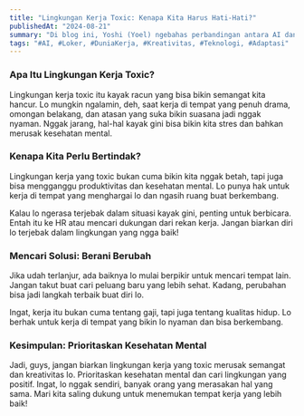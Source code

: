 ```yaml
---
title: "Lingkungan Kerja Toxic: Kenapa Kita Harus Hati-Hati?"
publishedAt: "2024-08-21"
summary: "Di blog ini, Yoshi (Yoel) ngebahas perbandingan antara AI dan pekerjaan tradisional (loker). Dia mengeksplorasi bagaimana keduanya bisa saling melengkapi, pentingnya adaptasi, dan masa depan dunia kerja yang bakal berubah."
tags: "#AI, #Loker, #DuniaKerja, #Kreativitas, #Teknologi, #Adaptasi"
---
```


### Apa Itu Lingkungan Kerja Toxic?
Lingkungan kerja toxic itu kayak racun yang bisa bikin semangat kita hancur. Lo mungkin ngalamin, deh, saat kerja di tempat yang penuh drama, omongan belakang, dan atasan yang suka bikin suasana jadi nggak nyaman. Nggak jarang, hal-hal kayak gini bisa bikin kita stres dan bahkan merusak kesehatan mental.

<Table
  data={{
    headers: ["Tanda-Tanda Lingkungan Kerja yang Nggak Sehat", "Ada beberapa tanda yang bisa lo perhatiin kalau lingkungan kerja lo udah toxic, antara lain:"],
    rows: [
      ["Kurangnya Komunikasi yang Jelas", "Atasan yang sering ngasih instruksi yang simpang siur bikin kita bingung dan frustrasi."],
      ["Pujian yang Nggak Ada", "Gimana mau berkembang kalau semua usaha kita cuma dianggap biasa-biasa aja? Pujian itu penting untuk motivasi!"],
      ["Drama dan Gosip", "Kalau tim lo lebih sering ngobrolin orang daripada kerjaan, bisa dipastikan suasana kerja jadi nggak kondusif."],
      ["Mikromanagement", "Atasan yang selalu ngontrol setiap langkah kita bisa bikin kita merasa nggak dipercaya. Ini jelas bisa bikin stres dan mematikan kreativitas."],
    ],
  }}
/>

### Kenapa Kita Perlu Bertindak?
Lingkungan kerja yang toxic bukan cuma bikin kita nggak betah, tapi juga bisa mengganggu produktivitas dan kesehatan mental. Lo punya hak untuk kerja di tempat yang menghargai lo dan ngasih ruang buat berkembang.

Kalau lo ngerasa terjebak dalam situasi kayak gini, penting untuk berbicara. Entah itu ke HR atau mencari dukungan dari rekan kerja. Jangan biarkan diri lo terjebak dalam lingkungan yang ngga baik!

### Mencari Solusi: Berani Berubah
Jika udah terlanjur, ada baiknya lo mulai berpikir untuk mencari tempat lain. Jangan takut buat cari peluang baru yang lebih sehat. Kadang, perubahan bisa jadi langkah terbaik buat diri lo.

<Callout emoji="💡">Ingat, kerja itu bukan cuma tentang gaji, tapi juga tentang kualitas hidup. Lo berhak untuk kerja di tempat yang bikin lo nyaman dan bisa berkembang.</Callout>

### Kesimpulan: Prioritaskan Kesehatan Mental
Jadi, guys, jangan biarkan lingkungan kerja yang toxic merusak semangat dan kreativitas lo. Prioritaskan kesehatan mental dan cari lingkungan yang positif. Ingat, lo nggak sendiri, banyak orang yang merasakan hal yang sama. Mari kita saling dukung untuk menemukan tempat kerja yang lebih baik!